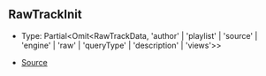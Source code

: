 ## RawTrackInit

- Type: Partial\<Omit\<RawTrackData, 'author' \| 'playlist' \| 'source' \| 'engine' \| 'raw' \| 'queryType' \| 'description' \| 'views'>>

- [Source](https://github.com/Androz2091/discord-player/blob/cd18f37/packages/discord-player/src/Structures/VoiceReceiverNode.ts#L16)